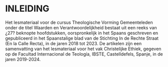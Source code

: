 # INLEIDING {-}

Het lesmateriaal voor de cursus Theologische Vorming Gemeenteleden onder
de titel Waarden en Verantwoordelijkheid bestaat uit een reeks van ¿27?
beknopte hoofdstukken, oorspronkelijk in het Spaans geschreven en
gepubliceerd in het Spaanstalige blad van de Stichting In de Rechte
Straat (En la Calle Recta), in de jaren 2018 tot 2023. De artikelen zijn
een samenvatting van het lesmateriaal voor het vak Christelijke Ethiek,
gegeven op de Facultad Internacional de Teología, IBSTE, Castelldefels,
Spanje, in de jaren 2019-2024.

